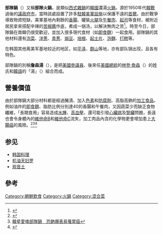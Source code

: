 {{NoteTA
|1=zh:朝鮮戰爭;zh-cn:朝鲜战争;zh-hant:韓戰;zh-sg:韩战;
|2=zh-hans:约翰逊;zh-hk:詹森;zh-tw:詹森;
|3=zh-hans:林登·约翰逊;zh-hk:林登·詹森;zh-tw:林登·詹森;
|4=zh-cn:奶酪;zh-hk:芝士;zh-tw:起司;zh-sg:起士;zh-my:乳酪;
|5=zh-cn:泡面;zh-hk:即食麵;zh-tw:泡麵;
}}
{{Infobox Korean name
| img= Korean.cuisine-Budae.jjigae-01.jpg
| caption= 一份部隊鍋
| hangul  = 부대찌개
| hanja   = [[wiktionary:部隊|部隊]][[wiktionary:찌개|찌개]]
| rr      = budae jjigae
| mr      = pudae tchigae
}}
'''部隊鍋'''（{{lang-ko|부대찌개}}）又稱'''部隊火鍋'''，是類似[[西式雜鍋|西式雜鍋]]的[[大韩民国|韓國]]濃湯[[火鍋|火鍋]]。源於1950年代[[韓戰|韓戰]]過後的[[議政府市|議政府市]]，當時該處設置了許多[[駐韓美軍|駐韓美軍]][[軍事設施|設施]]以保護不遠的[[首爾|首爾]]。由於戰爭導致物資短缺，美軍基地內剩餘的[[香腸|香腸]]、罐裝[[火腿|火腿]]及[[午餐肉|午餐肉]]、[[起司|起司]]等食材，被附近居民拿來搭配辛辣的[[苦椒醬|苦椒醬]]作底，煮成一锅汤，以解決無肉之苦<ref>{{Cite web |url=http://www.appledaily.com.tw/realtimenews/article/new/20160428/848818/ |title=營養午餐吃泡麵不健康？　這是韓式部隊鍋特色 |accessdate=2016-05-27 |archive-date=2016-06-05 |archive-url=https://web.archive.org/web/20160605043427/http://www.appledaily.com.tw/realtimenews/article/new/20160428/848818 |dead-url=no }}</ref>。時至今日，部隊鍋在南韓仍很受歡迎，並加入很多現代食材（如[[即食麵|即食麵]]）一起食用。部隊鍋的其他材料還有[[韓式泡菜|泡菜]]、[[洋蔥|洋蔥]]、[[青蔥|青蔥]]、[[焗豆|焗豆]]、[[培根|培根]]、[[乾酪|起士片]]、[[泡麵|泡麵]]、[[朝鮮打糕|打糕]]等。

在韩国其他离美军基地较近的地区，如[[平泽|平泽]]、[[群山|群山]]等地，亦有部队锅出现，且各有特色。

部隊鍋的別稱'''詹森湯'''（{{lang|ko|존슨탕}}），是把[[美國參議員|美國參議員]]、後來任[[美國總統|美國總統]]的[[林登·詹森|林登·詹森]]（{{lang|en|Lyndon Baines Johnson}}）的姓氏和[[韓語|韓語]]的「湯」（{{lang|ko|탕}}）組合而成。

== 營養價值 ==
由於部隊鍋大部分材料都是經過醃漬、加入[[色素|色素]]和[[防腐劑|防腐劑]]、高脂高鈉的[[加工食品|加工食品]]，例如油炸的[[即食麵|即食麵]]、脂肪比例分別達40的香腸和午餐肉，又因蔬菜少而缺乏食物纖維，「長期食用」容易造成[[水腫|水腫]]、[[高血壓|高血壓]]，還可能引發[[心臟病|心臟病]]及[[腎臟|腎臟]]問題，長遠也會令身體內的[[維他命B|維他命B]]和[[維他命C|維他命C]]流失，加工肉品內含的化學物更會增加患上[[大腸癌|大腸癌]]的風險。<ref>{{Cite web |url=http://hd.stheadline.com/living/living_content.asp?contid=137632&srctype=g |title=專家點評有營韓式鍋物 |accessdate=2016-05-27 |archive-date=2016-07-01 |archive-url=https://web.archive.org/web/20160701065310/http://hd.stheadline.com/living/living_content.asp?contid=137632&srctype=g |dead-url=no }}</ref><ref>[https://tw.news.yahoo.com/韓星愛嗑部隊鍋-恐鈉爆表易罹胃癌-093045694.html 韓星愛嗑部隊鍋　恐鈉爆表易罹胃癌]</ref><ref>{{Cite web |url=http://www.metrohk.com.hk/?cmd=detail&id=301183 |title=醫for Eat 「部隊鍋」高鈉高脂 多食失維他命C |accessdate=2016-05-27 |archive-date=2016-06-30 |archive-url=https://web.archive.org/web/20160630052426/http://www.metrohk.com.hk/?cmd=detail&id=301183 |dead-url=no }}</ref>

== 参见 ==
* [[韩国料理|韩国料理]]
* [[机油天妇罗|机油天妇罗]]
* [[高岭石|观音土]]

== 參考 ==
{{Commonscat|Budae jjigae}}
{{reflist}}

[[Category:朝鮮飲食|Category:朝鮮飲食]]
[[Category:火鍋|Category:火鍋]]
[[Category:混合菜|Category:混合菜]]